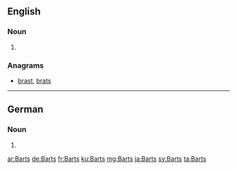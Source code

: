 ==English==

===Noun===
{{head|en|plural}}

# {{plural of|Bart|lang=en|nocat=1}}

===Anagrams===
* [[brast#English|brast]], [[brats#English|brats]]

----

==German==

===Noun===
{{head|de|noun form}} {{m}}

# {{genitive of|Bart|lang=de}}

[[ar:Barts]]
[[de:Barts]]
[[fr:Barts]]
[[ku:Barts]]
[[mg:Barts]]
[[ja:Barts]]
[[sv:Barts]]
[[ta:Barts]]